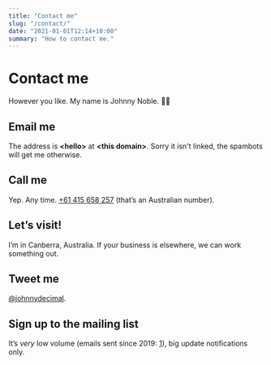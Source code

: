 ```yaml
---
title: "Contact me"
slug: "/contact/"
date: "2021-01-01T12:14+10:00"
summary: "How to contact me."
---
```



# Contact me

However you like. My name is Johnny Noble. <span role="img" aria-label="Waving hand">👋🏻</span>

## Email me

The address is **&lt;hello&gt;** at **&lt;this domain&gt;**. Sorry it isn't linked, the spambots will get me otherwise.

## Call me

Yep. Any time. [+61 415 658 257](tel:+61415658257) (that’s an Australian number).

## Let’s visit!

I’m in Canberra, Australia. If your business is elsewhere, we can work something
out.

## Tweet me

[@johnnydecimal](https://twitter.com/johnnydecimal).

## Sign up to the mailing list

It’s _very_ low volume (emails sent since 2019: [1](https://buttondown.email/johnny.decimal/archive)), big update notifications only.

<ButtondownEmailForm />
